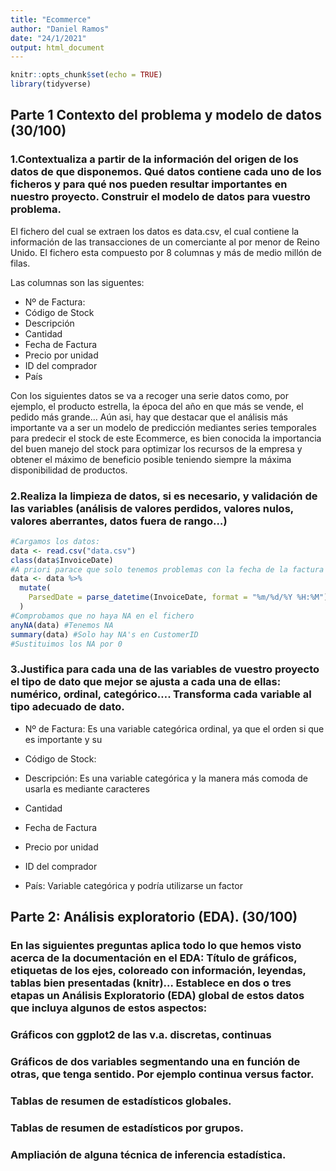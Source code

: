 ```yaml
---
title: "Ecommerce"
author: "Daniel Ramos"
date: "24/1/2021"
output: html_document
---
```


```r
knitr::opts_chunk$set(echo = TRUE)
library(tidyverse)
```

## Parte 1 Contexto del problema y modelo de datos (30/100)

### 1.Contextualiza a partir de la información del origen de los datos de que disponemos. Qué datos contiene cada uno de los ficheros y para qué nos pueden resultar importantes en nuestro proyecto. Construir el modelo de datos para vuestro problema.

El fichero del cual se extraen los datos es data.csv, el cual contiene la información de las transacciones de un comerciante al por menor de Reino Unido.
El fichero esta compuesto por 8 columnas y más de medio millón de filas.

Las columnas son las siguentes:

- Nº de Factura:
- Código de Stock
- Descripción
- Cantidad
- Fecha de Factura
- Precio por unidad
- ID del comprador
- País

Con los siguientes datos se va a recoger una serie datos como, por ejemplo, el producto estrella, la época del año en que más se vende, el pedido más grande...
Aún asi, hay que destacar que el análisis más importante va a ser un modelo de predicción mediantes series temporales para predecir el stock de este Ecommerce, es bien conocida la importancia del buen manejo del stock para optimizar los recursos de la empresa y obtener el máximo de beneficio posible teniendo siempre la máxima disponibilidad de productos. 

### 2.Realiza la limpieza de datos, si es necesario, y validación de las variables (análisis de valores perdidos, valores nulos, valores aberrantes, datos fuera de rango…)
```r
#Cargamos los datos:
data <- read.csv("data.csv")
class(data$InvoiceDate)
#A priori parace que solo tenemos problemas con la fecha de la factura que es leída como un string
data <- data %>%
  mutate(
    ParsedDate = parse_datetime(InvoiceDate, format = "%m/%d/%Y %H:%M")
  )
#Comprobamos que no haya NA en el fichero
anyNA(data) #Tenemos NA
summary(data) #Solo hay NA's en CustomerID
#Sustituimos los NA por 0
```

### 3.Justifica para cada una de las variables de vuestro proyecto el tipo de dato que mejor se ajusta a cada una de ellas: numérico, ordinal, categórico…. Transforma cada variable al tipo adecuado de dato.

- Nº de Factura: Es una variable categórica ordinal, ya que el orden si que es importante y su

- Código de Stock:

- Descripción: Es una variable categórica y la manera más comoda de usarla es mediante caracteres

- Cantidad

- Fecha de Factura

- Precio por unidad

- ID del comprador

- País: Variable categórica y podría utilizarse un factor


## Parte 2: Análisis exploratorio (EDA). (30/100)

### En las siguientes preguntas aplica todo lo que hemos visto acerca de la documentación en el EDA: Título de gráficos, etiquetas de los ejes, coloreado con información, leyendas, tablas bien presentadas (knitr)… Establece en dos o tres etapas un Análisis Exploratorio (EDA) global de estos datos que incluya algunos de estos aspectos:

### Gráficos con ggplot2 de las v.a. discretas, continuas
### Gráficos de dos variables segmentando una en función de otras, que tenga sentido. Por ejemplo continua versus factor.
### Tablas de resumen de estadísticos globales.
### Tablas de resumen de estadísticos por grupos.
### Ampliación de alguna técnica de inferencia estadística.
